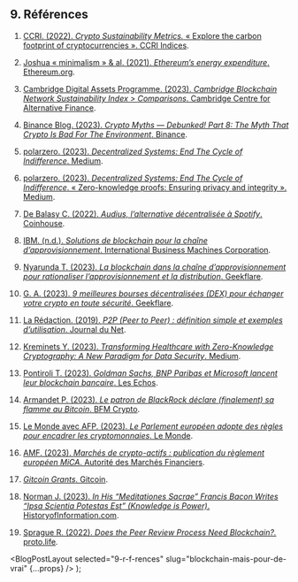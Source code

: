 
## 9. Références

1.  [CCRI. (2022). _Crypto Sustainability Metrics._ « Explore the carbon footprint of cryptocurrencies ». CCRI Indices](https://indices.carbon-ratings.com/).

2.  [Joshua « minimalism » & al. (2021). _Ethereum’s energy expenditure_. Ethereum.org](https://ethereum.org/en/energy-consumption/).

3.  [Cambridge Digital Assets Programme. (2023). _Cambridge Blockchain Network Sustainability Index > Comparisons_. Cambridge Centre for Alternative Finance](https://ccaf.io/cbnsi/ethereum/comparisons).

4.  [Binance Blog. (2023). _Crypto Myths — Debunked! Part 8: The Myth That Crypto Is Bad For The Environment_. Binance](https://www.binance.com/en/blog/community/crypto-myths--debunked-part-8-the-myth-that-crypto-is-bad-for-the-environment-7360114678536254966).

5.  [polarzero. (2023). _Decentralized Systems: End The Cycle of Indifference_. Medium](https://medium.com/@0xpolarzero/decentralized-systems-end-the-cycle-of-indifference-8c19d7167778).

6.  [polarzero. (2023). _Decentralized Systems: End The Cycle of Indifference_. « Zero-knowledge proofs: Ensuring privacy and integrity ». Medium](https://medium.com/@0xpolarzero/decentralized-systems-end-the-cycle-of-indifference-8c19d7167778#fe44).

7.  [De Balasy C. (2022). _Audius, l’alternative décentralisée à Spotify_. Coinhouse](https://www.coinhouse.com/fr/blog/dossiers/audius-lalternative-decentralisee-a-spotify/).

8.  [IBM. (n.d.). _Solutions de blockchain pour la chaîne d’approvisionnement_. International Business Machines Corporation](https://www.ibm.com/fr-fr/blockchain-supply-chain).

9.  [Nyarunda T. (2023). _La blockchain dans la chaîne d’approvisionnement pour rationaliser l’approvisionnement et la distribution_. Geekflare](https://geekflare.com/fr/blockchain-in-supply-chain/).

10. [G. A. (2023). _9 meilleures bourses décentralisées (DEX) pour échanger votre crypto en toute sécurité_. Geekflare](https://geekflare.com/fr/decentralized-exchanges/).

11. [La Rédaction. (2019). _P2P (Peer to Peer) : définition simple et exemples d’utilisation_. Journal du Net](https://www.journaldunet.fr/web-tech/dictionnaire-du-webmastering/1203399-p2p-peer-to-peer-definition-traduction-et-acteurs/).

12. [Kreminets Y. (2023). _Transforming Healthcare with Zero-Knowledge Cryptography: A New Paradigm for Data Security_. Medium](https://medium.com/@lukabartenev/transforming-healthcare-with-zero-knowledge-cryptography-a-new-paradigm-for-data-security-55d54ea9b790).

13. [Pontiroli T. (2023). _Goldman Sachs, BNP Paribas et Microsoft lancent leur blockchain bancaire_. Les Echos](https://www.lesechos.fr/finance-marches/banque-assurances/goldman-sachs-bnp-paribas-ou-encore-microsoft-lancent-leur-blockchain-bancaire-1942473).

14. [Armandet P. (2023). _Le patron de BlackRock déclare (finalement) sa flamme au Bitcoin_. BFM Crypto](https://www.bfmtv.com/crypto/bitcoin/le-patron-de-black-rock-declare-finalement-sa-flamme-au-bitcoin_AV-202307060381.html).

15. [Le Monde avec AFP. (2023). _Le Parlement européen adopte des règles pour encadrer les cryptomonnaies_. Le Monde](https://www.lemonde.fr/pixels/article/2023/04/20/le-parlement-europeen-adopte-des-regles-pour-encadrer-les-cryptomonnaies_6170333_4408996.html).

16. [AMF. (2023). _Marchés de crypto-actifs : publication du règlement européen MiCA_. Autorité des Marchés Financiers](https://www.amf-france.org/fr/actualites-publications/actualites/marches-de-crypto-actifs-publication-du-reglement-europeen-mica).

17. [_Gitcoin Grants_. Gitcoin](https://grants.gitcoin.co/).

18. [Norman J. (2023). _In His “Meditationes Sacrae” Francis Bacon Writes “Ipsa Scientia Potestas Est” (Knowledge is Power)_. HistoryofInformation.com](https://www.historyofinformation.com/detail.php?id=5253).

19. [Sprague R. (2022). _Does the Peer Review Process Need Blockchain?._ proto.life](https://proto.life/2022/11/does-the-peer-review-process-need-blockchain/)_._

  <BlogPostLayout selected="9-r-f-rences" slug="blockchain-mais-pour-de-vrai" {...props} />
);
